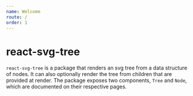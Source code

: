 ```yaml
---
name: Welcome
route: /
order: 1
---
```



# react-svg-tree

<TreeDemo />

`react-svg-tree` is a package that renders an svg tree from a data structure of nodes. It can also optionally render the tree from children that are provided at render. The package exposes two components, `Tree` and `Node`, which are documented on their respective pages.